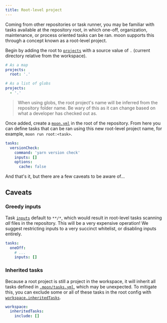 ```yaml
---
title: Root-level project
---
```


Coming from other repositories or task runner, you may be familiar with tasks available at the
repository root, in which one-off, organization, maintenance, or process oriented tasks can be ran.
moon supports this through a concept known as a root-level project.

Begin by adding the root to [`projects`](../config/workspace#projects) with a source value of `.`
(current directory relative from the workspace).

```yaml title=".moon/workspace.yml"
# As a map
projects:
  root: '.'

# As a list of globs
projects:
  - '.'
```

> When using globs, the root project's name will be inferred from the repository folder name. Be
> wary of this as it can change based on what a developer has checked out as.

Once added, create a [`moon.yml`](../config/project) in the root of the repository. From here you
can define tasks that can be ran using this new root-level project name, for example,
`moon run root:<task>`.

```yaml title="moon.yml"
tasks:
  versionCheck:
    command: 'yarn version check'
    inputs: []
    options:
      cache: false
```

And that's it, but there are a few caveats to be aware of...

## Caveats

### Greedy inputs

Task [`inputs`](../config/project#inputs) default to `**/*`, which would result in root-level tasks
scanning _all_ files in the repository. This will be a very expensive operation! We suggest
restricting inputs to a very succinct whitelist, or disabling inputs entirely.

```yaml title="moon.yml"
tasks:
  oneOff:
    # ...
    inputs: []
```

### Inherited tasks

Because a root project is still a project in the workspace, it will inherit all tasks defined in
[`.moon/tasks.yml`](../config/tasks), which may be unexpected. To mitigate this, you can exclude
some or all of these tasks in the root config with
[`workspace.inheritedTasks`](../config/project#inheritedtasks).

```yaml title="moon.yml"
workspace:
  inheritedTasks:
    include: []
```
